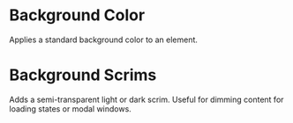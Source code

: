 
<Meta of={BackgroundStories} />

# Background Color

Applies a standard background color to an element.

<Canvas of={BackgroundStories.BackgroundColor} />

# Background Scrims

Adds a semi-transparent light or dark scrim. Useful for dimming content for loading states or modal windows.

<Canvas of={BackgroundStories.BackgroundScrim} />
